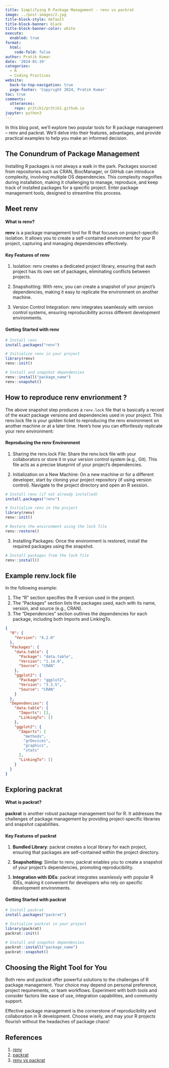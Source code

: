 ```yaml
---
title: Simplifying R Package Management - renv vs packrat
image: ../post-images/2.jpg
title-block-style: default
title-block-banner: black
title-block-banner-color: white
execute:
  enabled: true
format:
  html:
    code-fold: false
author: Pratik Kumar
date: '2024-01-19'
categories:
  - R
  - Coding Practices
website:
  back-to-top-navigation: true
  page-footer: 'Copyright 2024, Pratik Kumar'
toc: true
comments:
  utterances:
    repo: pr2tik1/pr2tik1.github.io
jupyter: python3
---
```


In this blog post, we'll explore two popular tools for R package management – renv and packrat. We'll delve into their features, advantages, and provide practical examples to help you make an informed decision.

## The Conundrum of Package Management
Installing R packages is not always a walk in the park. Packages sourced from repositories such as CRAN, BiocManager, or GitHub can introduce complexity, involving multiple OS dependencies. This complexity magnifies during installation, making it challenging to manage, reproduce, and keep track of installed packages for a specific project. Enter package management tools, designed to streamline this process.

## Meet renv
#### What is renv?
**renv** is a package management tool for R that focuses on project-specific isolation. It allows you to create a self-contained environment for your R project, capturing and managing dependencies effectively.

#### Key Features of renv
  1. Isolation: renv creates a dedicated project library, ensuring that each project has its own set of packages, eliminating conflicts between projects.

  2. Snapshotting: With renv, you can create a snapshot of your project's dependencies, making it easy to replicate the environment on another machine.

  3. Version Control Integration: renv integrates seamlessly with version control systems, ensuring reproducibility across different development environments.

#### Getting Started with renv

  ```R
  # Install renv
  install.packages("renv")

  # Initialize renv in your project
  library(renv)
  renv::init()

  # Install and snapshot dependencies
  renv::install("package_name")
  renv::snapshot()
  ```

## How to reproduce renv envrionment ?
The above snapshot step produces a `renv.lock` file that is basically a record of the exact package versions and dependencies used in your project. This renv.lock file is your golden ticket to reproducing the renv environment on another machine or at a later time. Here's how you can effortlessly replicate your renv environment:

#### Reproducing the renv Environment

1. Sharing the renv.lock File: Share the renv.lock file with your collaborators or store it in your version control system (e.g., Git). This file acts as a precise blueprint of your project's dependencies.

2. Initialization on a New Machine: On a new machine or for a different developer, start by cloning your project repository (if using version control). Navigate to the project directory and open an R session.

  ```R
  # Install renv (if not already installed)
  install.packages("renv")

  # Initialize renv in the project
  library(renv)
  renv::init()

  # Restore the environment using the lock file
  renv::restore()
  ```

3. Installing Packages: Once the environment is restored, install the required packages using the snapshot.
  ```R
  # Install packages from the lock file
  renv::install()
  ```


## Example renv.lock file 

In the following example:

1. The "R" section specifies the R version used in the project.
2. The "Packages" section lists the packages used, each with its name, version, and source (e.g., CRAN).
3. The "Dependencies" section outlines the dependencies for each package, including both Imports and LinkingTo.

  ```json
  {
    "R": {
      "Version": "4.2.0"
    },
    "Packages": {
      "data.table": {
        "Package": "data.table",
        "Version": "1.14.0",
        "Source": "CRAN"
      },
      "ggplot2": {
        "Package": "ggplot2",
        "Version": "3.3.5",
        "Source": "CRAN"
      }
    },
    "Dependencies": {
      "data.table": {
        "Imports": [],
        "LinkingTo": []
      },
      "ggplot2": {
        "Imports": [
          "methods",
          "grDevices",
          "graphics",
          "stats"
        ],
        "LinkingTo": []
      }
    }
  }
  ```

## Exploring packrat
#### What is packrat?
**packrat** is another robust package management tool for R. It addresses the challenges of package management by providing project-specific libraries and snapshot capabilities.

#### Key Features of packrat
1. **Bundled Library**: packrat creates a local library for each project, ensuring that packages are self-contained within the project directory.

2. **Snapshotting**: Similar to renv, packrat enables you to create a snapshot of your project's dependencies, promoting reproducibility.

3. **Integration with IDEs**: packrat integrates seamlessly with popular R IDEs, making it convenient for developers who rely on specific development environments.

#### Getting Started with packrat
  ```R
  # Install packrat
  install.packages("packrat")

  # Initialize packrat in your project
  library(packrat)
  packrat::init()

  # Install and snapshot dependencies
  packrat::install("package_name")
  packrat::snapshot()
  ```

## Choosing the Right Tool for You
Both renv and packrat offer powerful solutions to the challenges of R package management. Your choice may depend on personal preference, project requirements, or team workflows. Experiment with both tools and consider factors like ease of use, integration capabilities, and community support.

Effective package management is the cornerstone of reproducibility and collaboration in R development. Choose wisely, and may your R projects flourish without the headaches of package chaos!


## References 

1. [renv](https://rstudio.github.io/renv/articles/renv.html)
2. [packrat](https://rstudio.github.io/packrat/)
3. [renv vs packrat](https://cran.r-project.org/web/packages/renv/vignettes/packrat.html)